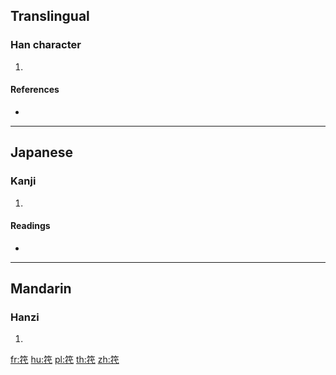 {{character info/new}}
==Translingual==

===Han character===
{{Han char|rn=118|rad=竹|as=05|sn=11|four=|canj=HOIP}}

# {{defn|Han|sort=竹05}}

====References====
* {{Han ref|kx=0881.010|dkj=25940|dj=1308.170|hdz=52958.010|uh=7B29|ud=31529}}

----

==Japanese==

===Kanji===
{{ja-kanji|grade=|rs=竹05}}

# {{defn|lang=ja|sort=竹05}}

====Readings====
* {{ja-readings|on=[[はい]] (hai), [[ばい]] (bai)|kun=[[とびあがる]] (tobiagaru)|nanori=}}

----

==Mandarin==

===Hanzi===
{{cmn-hanzi|pin=[[pèi]] ([[pei4]])|wg=p'ei<sup>4</sup>}}

# {{defn|lang=cmn|sort=竹05}}

[[fr:笩]]
[[hu:笩]]
[[pl:笩]]
[[th:笩]]
[[zh:笩]]